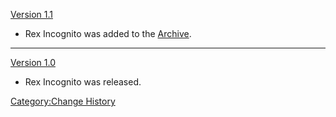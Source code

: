 [[Version 1.1]]
*Rex Incognito was added to the [[Archive]].
----
[[Version 1.0]]
*Rex Incognito was released.
<noinclude>[[Category:Change History]]</noinclude>